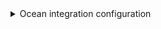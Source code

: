 <details>

<summary> Ocean integration configuration </summary>

```yaml showLineNumbers
resources:
  - kind: project
    selector:
      query: 'true'
      defaultTeam: 'true'
    port:
      entity:
        mappings:
          identifier: '.id | gsub(" "; "")'
          blueprint: '"project"'
          title: .name
          properties:
            state: .state
            revision: .revision
            visibility: .visibility
            defaultTeam: .defaultTeam.name
            link: .url | gsub("_apis/projects/"; "")
  - kind: repository
    selector:
      query: 'true'
    port:
      entity:
        mappings:
          identifier: "\(.project.name | ascii_downcase | gsub("[ ();]"; ""))/\(.name | ascii_downcase | gsub("[ ();]"; ""))"
          title: .name
          blueprint: '"service"'
          properties:
            url: .url
            readme: file://README.md
          relations:
            project: .project.id | gsub(" "; "")
  - kind: repository-policy
    selector:
      query: .type.displayName=="Minimum number of reviewers"
    port:
      entity:
        mappings:
          identifier: '.__repository.project.name + "/" + .__repository.name | gsub(" "; "")'
          blueprint: '"service"'
          properties:
            minimumApproverCount: .settings.minimumApproverCount
  - kind: repository-policy
    selector:
      query: .type.displayName=="Work item linking"
    port:
      entity:
        mappings:
          identifier: '.__repository.project.name + "/" + .__repository.name | gsub(" "; "")'
          blueprint: '"service"'
          properties:
            workItemLinking: .isEnabled and .isBlocking
  - kind: pull-request
    selector:
      query: 'true'
    port:
      entity:
        mappings:
          identifier: >-
            .repository.project.name + "/" + .repository.name + (.pullRequestId
            | tostring) | gsub(" "; "")
          blueprint: '"azureDevopsPullRequest"'
          properties:
            creator: .createdBy.uniqueName
            status: .status
            reviewers: '[.reviewers[].uniqueName]'
            createdAt: .creationDate
            leadTimeHours: >-
              (.creationDate as $createdAt | .status as $status | .closedDate as $closedAt |
              ($createdAt | sub("\\..*Z$"; "Z") | strptime("%Y-%m-%dT%H:%M:%SZ") | mktime) as $createdTimestamp |
              ($closedAt | if . == null then null else sub("\\..*Z$"; "Z") |
              strptime("%Y-%m-%dT%H:%M:%SZ") | mktime end) as $closedTimestamp |
              if $status == "completed" and $closedTimestamp != null then
              (((($closedTimestamp - $createdTimestamp) / 3600) * 100 | floor) / 100)
              else null end)
          relations:
            service: '.repository.project.name + "/" + .repository.name | gsub(" "; "")'
```

</details>
